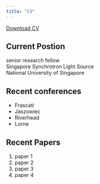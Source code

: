 ```yaml
---
title: "CV"
---
```


<a href="CV.pdf#" class="download" title="Download CV as PDF">Download CV</a>			

## Current Postion

senior research fellow  
Singapore Synchrotron Light Source  
National University of Singapore  

## Recent conferences


* Frascati 
* Jaszowiec
* Riverhead
* Lorne


## Recent Papers

1. paper 1
2. paper 2
3. paper 3
4. paper 4